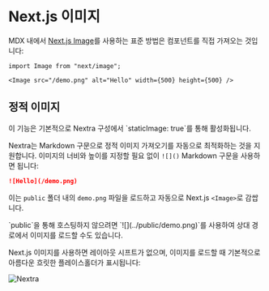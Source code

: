 # Next.js 이미지

MDX 내에서 [Next.js Image](https://nextjs.org/docs/basic-features/image-optimization)를 사용하는 표준 방법은 컴포넌트를 직접 가져오는 것입니다:

```mdx
import Image from "next/image";

<Image src="/demo.png" alt="Hello" width={500} height={500} />
```

## 정적 이미지


<Callout>
  이 기능은 기본적으로 Nextra 구성에서 `staticImage: true`를 통해 활성화됩니다.
</Callout>

Nextra는 Markdown 구문으로 정적 이미지 가져오기를 자동으로 최적화하는 것을 지원합니다. 이미지의 너비와 높이를 지정할 필요 없이 `![]()` Markdown 구문을 사용하면 됩니다:

```md filename="index.mdx"
![Hello](/demo.png)
```

이는 `public` 폴더 내의 `demo.png` 파일을 로드하고 자동으로 Next.js `<Image>`로 감쌉니다.

<Callout>
  `public`을 통해 호스팅하지 않으려면 `![](../public/demo.png)`를 사용하여 상대
  경로에서 이미지를 로드할 수도 있습니다.
</Callout>

Next.js 이미지를 사용하면 레이아웃 시프트가 없으며, 이미지를 로드할 때 기본적으로 아름다운 흐릿한 플레이스홀더가 표시됩니다:

![Nextra](/og.jpeg)
